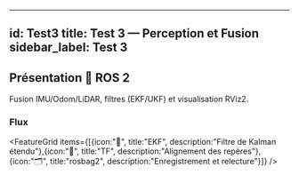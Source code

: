 
---
id: Test3
title: Test 3 — Perception et Fusion
sidebar_label: Test 3
---

## Présentation <span className="badge-sticker badge-it">🤖 ROS 2</span>

<InfoCard type="info" title="Aperçu du test" icon="🛰️">
Fusion IMU/Odom/LiDAR, filtres (EKF/UKF) et visualisation RViz2.
</InfoCard>

### Flux
<Table headers={["Entrée", "Topic", "Type"]}
  data={[["IMU", "/imu/data", "sensor_msgs/Imu"],["Odom", "/odom", "nav_msgs/Odometry"],["LiDAR", "/scan", "sensor_msgs/LaserScan"]]}
/>

<FeatureGrid items={[{icon:"🧮", title:"EKF", description:"Filtre de Kalman étendu"},{icon:"📡", title:"TF", description:"Alignement des repères"},{icon:"🗂️", title:"rosbag2", description:"Enregistrement et relecture"}]} />


